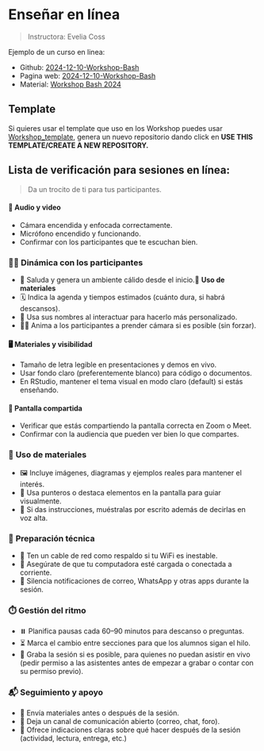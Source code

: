 # Enseñar en línea

> Instructora: Evelia Coss

Ejemplo de un curso en linea:

-   Github: [2024-12-10-Workshop-Bash](https://github.com/ISCB-RSG-MEXICO/2024-12-10-Workshop-Bash)
-   Pagina web: [2024-12-10-Workshop-Bash](https://iscb-rsg-mexico.github.io/2024-12-10-Workshop-Bash/)
-   Material: [Workshop Bash 2024](https://iscb-rsg-mexico.github.io/Workshop_Bash2024/)

::: {.callout-note icon="false"}
## Template

Si quieres usar el template que uso en los Workshop puedes usar [Workshop_template](https://github.com/ISCB-RSG-MEXICO/Workshop_template), genera un nuevo repositorio dando click en **USE THIS TEMPLATE/CREATE A NEW REPOSITORY.**
:::

## Lista de verificación para sesiones en línea:

> Da un trocito de ti para tus participantes.

#### 🎥 **Audio y video**

-   Cámara encendida y enfocada correctamente.
-   Micrófono encendido y funcionando.
-   Confirmar con los participantes que te escuchan bien.

### 🧑‍🏫 **Dinámica con los participantes**

-   👋 Saluda y genera un ambiente cálido desde el inicio.🎨 **Uso de materiales**
-   🗓️ Indica la agenda y tiempos estimados (cuánto dura, si habrá descansos).
-   📌 Usa sus nombres al interactuar para hacerlo más personalizado.
-   🙋‍♀️ Anima a los participantes a prender cámara si es posible (sin forzar).

#### 🖥️ **Materiales y visibilidad**

-   Tamaño de letra legible en presentaciones y demos en vivo.
-   Usar fondo claro (preferentemente blanco) para código o documentos.
-   En RStudio, mantener el tema visual en modo claro (default) si estás enseñando.

#### 🔗 **Pantalla compartida**

-   Verificar que estás compartiendo la pantalla correcta en Zoom o Meet.
-   Confirmar con la audiencia que pueden ver bien lo que compartes.

### 🎨 **Uso de materiales**

-   🖼️ Incluye imágenes, diagramas y ejemplos reales para mantener el interés.
-   🧭 Usa punteros o destaca elementos en la pantalla para guiar visualmente.
-   🔄 Si das instrucciones, muéstralas por escrito además de decirlas en voz alta.

### 🎯 **Preparación técnica**

-   🔌 Ten un cable de red como respaldo si tu WiFi es inestable.
-   🔋 Asegúrate de que tu computadora esté cargada o conectada a corriente.
-   🔕 Silencia notificaciones de correo, WhatsApp y otras apps durante la sesión.

### ⏱️ **Gestión del ritmo**

-   ⏸️ Planifica pausas cada 60--90 minutos para descanso o preguntas.
-   ⏳ Marca el cambio entre secciones para que los alumnos sigan el hilo.
-   🎥 Graba la sesión si es posible, para quienes no puedan asistir en vivo (pedir permiso a las asistentes antes de empezar a grabar o contar con su permiso previo).

### 📬 **Seguimiento y apoyo**

-   📁 Envía materiales antes o después de la sesión.
-   📩 Deja un canal de comunicación abierto (correo, chat, foro).
-   🧭 Ofrece indicaciones claras sobre qué hacer después de la sesión (actividad, lectura, entrega, etc.)
